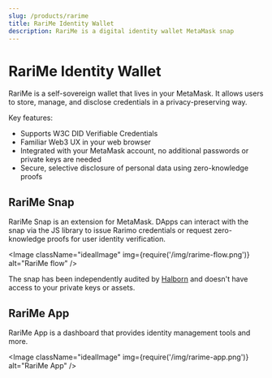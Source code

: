 ```yaml
---
slug: /products/rarime
title: RariMe Identity Wallet
description: RariMe is a digital identity wallet MetaMask snap
---
```


# RariMe Identity Wallet

RariMe is a self-sovereign wallet that lives in your MetaMask. It allows users to store, manage, and disclose credentials in a privacy-preserving way.

Key features:
- Supports W3C DID Verifiable Credentials
- Familiar Web3 UX in your web browser
- Integrated with your MetaMask account, no additional passwords or private keys are needed
- Secure, selective disclosure of personal data using zero-knowledge proofs

<!-- TODO: add video demo -->

## RariMe Snap

<OutLink href="https://snaps.metamask.io/snap/npm/rarimo/rarime/">RariMe Snap</OutLink> is an extension for MetaMask. DApps can interact with the snap via the <OutLink href="https://www.npmjs.com/package/@rarimo/rarime-connector">JS library</OutLink> to issue Rarimo credentials or request zero-knowledge proofs for user identity verification.

<Image className="idealImage" img={require('/img/rarime-flow.png')} alt="RariMe flow" />

The snap has been independently audited by [Halborn](/resources/audits#rarime-snap) and doesn't have access to your private keys or assets.

## RariMe App

<OutLink href="https://dashboard.rarime.com">RariMe App</OutLink> is a dashboard that provides identity management tools and more.

<Image className="idealImage" img={require('/img/rarime-app.png')} alt="RariMe App" />


